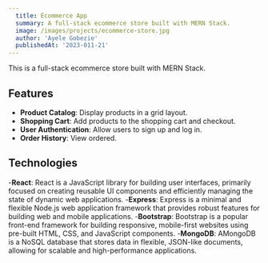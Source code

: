 ```yaml
---
  title: Ecommerce App
  summary: A full-stack ecommerce store built with MERN Stack.
  image: /images/projects/ecommerce-store.jpg
  author: 'Ayele Gobezie'
  publishedAt: '2023-011-21'
---
```

This is a full-stack ecommerce store built with MERN Stack. 
## Features
- **Product Catalog**: Display products in a grid layout.
- **Shopping Cart**: Add products to the shopping cart and checkout.
- **User Authentication**: Allow users to sign up and log in.
- **Order History**: View ordered.
## Technologies
-**React**: React is a JavaScript library for building user interfaces, primarily focused on creating reusable UI components and efficiently managing the state of dynamic web applications.
-**Express**: Express is a minimal and flexible Node.js web application framework that provides robust features for building web and mobile applications.
-**Bootstrap**: Bootstrap is a popular front-end framework for building responsive, mobile-first websites using pre-built HTML, CSS, and JavaScript components.
-**MongoDB**: AMongoDB is a NoSQL database that stores data in flexible, JSON-like documents, allowing for scalable and high-performance applications.
